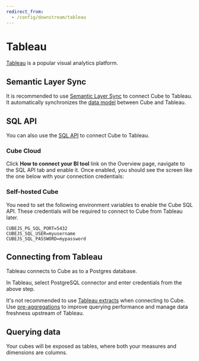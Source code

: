 ```yaml
---
redirect_from:
  - /config/downstream/tableau
---
```


# Tableau

[Tableau](https://www.tableau.com) is a popular visual analytics platform.

## Semantic Layer Sync

It is recommended to use [Semantic Layer Sync][ref-sls] to connect Cube to
Tableau. It automatically synchronizes the [data model][ref-data-model] between
Cube and Tableau.

## SQL API

You can also use the [SQL API][ref-sql-api] to connect Cube to Tableau.

### Cube Cloud

Click **How to connect your BI tool** link on the Overview page, navigate to the
SQL API tab and enable it. Once enabled, you should see the screen like the one
below with your connection credentials:

<Screenshot src="https://ucarecdn.com/fc74ee91-b8a9-4c46-81ed-cb3daeef6b83/" />

### Self-hosted Cube

You need to set the following environment variables to enable the Cube SQL API.
These credentials will be required to connect to Cube from Tableau later.

```dotenv
CUBEJS_PG_SQL_PORT=5432
CUBEJS_SQL_USER=myusername
CUBEJS_SQL_PASSWORD=mypassword
```

## Connecting from Tableau

Tableau connects to Cube as to a Postgres database.

In Tableau, select PostgreSQL connector and enter credentials from the above
step.

<Screenshot
  alt="Adding Cube to Tableau as a SQL data source"
  src="https://cubedev-blog-images.s3.us-east-2.amazonaws.com/dc025b24-674f-4f32-ac44-421d546ee676.GIF"
/>

<InfoBox>

It's not recommended to use [Tableau extracts][link-tableau-extracts] when
connecting to Cube. Use [pre-aggregations][ref-pre-aggs] to improve querying
performance and manage data freshness upstream of Tableau.

</InfoBox>

## Querying data

Your cubes will be exposed as tables, where both your measures and dimensions
are columns.

<Screenshot
  alt="Cube data in Tableau"
  src="https://cubedev-blog-images.s3.us-east-2.amazonaws.com/ea73a998-e2ce-4814-863e-425b4d35860c.gif"
/>

[ref-getting-started]: /product/getting-started/cloud
[ref-sql-api]: /product/apis-integrations/sql-api
[ref-pre-aggs]: /product/caching/using-pre-aggregations
[ref-sls]: /product/workspace/semantic-layer-sync
[ref-data-model]: /product/data-modeling/overview
[link-tableau-extracts]: https://help.tableau.com/current/pro/desktop/en-us/extracting_data.htm